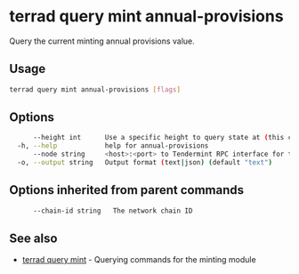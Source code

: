 # terrad query mint annual-provisions

Query the current minting annual provisions value. 

## Usage

```sh Terrad
terrad query mint annual-provisions [flags]
```

## Options

```sh Terrad
      --height int      Use a specific height to query state at (this can error if the node is pruning state)
  -h, --help            help for annual-provisions
      --node string     <host>:<port> to Tendermint RPC interface for this chain (default "tcp://localhost:26657")
  -o, --output string   Output format (text|json) (default "text")
```

## Options inherited from parent commands

```sh Terrad
      --chain-id string   The network chain ID
```

## See also

* [terrad query mint](terrad_query_mint.mdx)	 - Querying commands for the minting module


